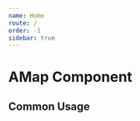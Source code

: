 ```yaml
---
name: Home
route: /
order: -1
sidebar: true
---
```

<!-- import './lib/amap' and './lib/amapPlugin' for dev usage. -->
<!-- when use this library, please add following scripts in html file: -->
<!-- <script src="https://webapi.amap.com/maps?v=1.4.15&key={{ put your amap key here }}" /> -->
<!-- <script src="https://webapi.amap.com/maps?v=1.4.15&key={{ put your amap key here }}&plugin=AMap.MouseTool,AMap.PolyEditor" /> -->


# AMap Component

## Common Usage

<AmapExample />
